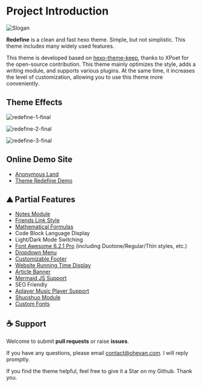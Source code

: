 # Project Introduction



![Slogan](https://evan.beee.top/img/2023/03/18/610599507c8078e7279966455688c66c.webp)

**Redefine** is a clean and fast hexo theme. Simple, but not simplistic. This theme includes many widely used features.

This theme is developed based on [hexo-theme-keep](https://github.com/XPoet/hexo-theme-keep), thanks to XPoet for the open-source contribution. This theme mainly optimizes the style, adds a writing module, and supports various plugins. At the same time, it increases the level of customization, allowing you to use this theme more conveniently.


## Theme Effects

![redefine-1-final](https://evan.beee.top/img/2023/07/13/9c86a5b52ca6745a8823caf5272e7b71.png)

![redefine-2-final](https://evan.beee.top/img/2023/05/27/4436bfd2e1ec42e22484724b79f3e52d.png)

![redefine-3-final](https://evan.beee.top/img/2023/05/27/8c72b631d419cf0bd1fd7ecd24eb5515.png)






## Online Demo Site

- [Anonymous Land](https://ohevan.com/)
- [Theme Redefine Demo](https://redefine.evanluo.top/)

## ⛰ Partial Features

- [Notes Module](https://redefine-docs.ohevan.com/modules/notes)
- [Friends Link Style](https://redefine-docs.ohevan.com/page_templates/friends)
- [Mathematical Formulas](https://redefine-docs.ohevan.com/plugins/mathjax)
- Code Block Language Display
- Light/Dark Mode Switching
- [Font Awesome 6.2.1 Pro](https://redefine-docs.ohevan.com/basic/fontawesome) (including Duotone/Regular/Thin styles, etc.)
- [Dropdown Menu](https://redefine-docs.ohevan.com/home/navbar#%E9%93%BE%E6%8E%A5%E5%88%97%E8%A1%A8)
- [Customizable Footer](https://redefine-docs.ohevan.com/footer)
- [Website Running Time Display](https://redefine-docs.ohevan.com/footer#%E8%BF%90%E8%A1%8C%E6%97%B6%E9%97%B4)
- [Article Banner](https://redefine-docs.ohevan.com/article_customize/banner)
- [Mermaid JS Support](https://redefine-docs.ohevan.com/plugins/mermaid)
- SEO Friendly
- [Aplayer Music Player Support](https://redefine-docs.ohevan.com/plugins/aplayer)
- [Shuoshuo Module](https://redefine-docs.ohevan.com/shuoshuo)
- [Custom Fonts](https://redefine-docs.ohevan.com/basic/global#%E8%87%AA%E5%AE%9A%E4%B9%89%E5%AD%97%E4%BD%93)

## ☕ Support

Welcome to submit **pull requests** or raise **issues**.

If you have any questions, please email [contact@ohevan.com](mailto:contact@ohevan.com). I will reply promptly.

If you find the theme helpful, feel free to give it a Star on my Github. Thank you.

